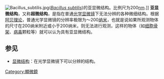 {{Unreferenced|time=2020-07-28T22:54:49+00:00}}
[[Image:Bacillus_subtilis.jpg|thumb]](''[[Bacillus_subtilis|Bacillus subtilis]]'')的亚显微结构。比例尺为200[[纳米|nm]].]]
'''亚显微结构'''，又称'''超微结构'''，是指在普通[[光学显微镜|光学显微镜]]下无法分辨的各种微细结构。根据[[阿贝理论|阿贝理论]]，普通光学显微镜的分辨率极限为～200[[纳米|纳米]]，也就是说如果所观测物体的尺寸在200纳米附近或小于200纳米，则无法进行观测，这样的物体（如[[细胞骨架|细胞骨架]]、[[病毒|病毒]]颗粒等）就可以认为具有亚显微结构。

==参见==
*[[显微结构|显微结构]]：在光学显微镜下可以分辨的结构。

{{光学小作品}}

[[Category:顯微鏡|Category:顯微鏡]]